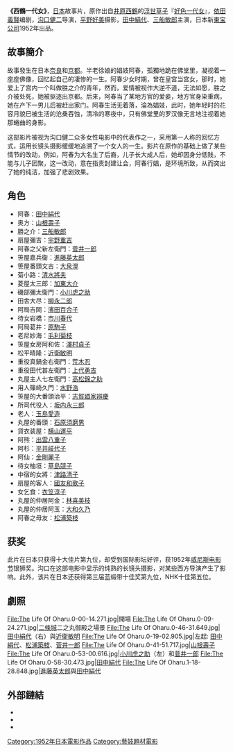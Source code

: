 {{unreferenced|time=2010-07-07T15:02:00+00:00}}
{{Infobox Film |
  name     = 西鹤一代女<br />{{lang|jha|西鶴一代女}}|
  image          =  |
  caption        = 电影海报|
  director       = [[溝口健二|溝口健二]] |
  producer       = [[兒井英生|兒井英生]]<br>[[溝口健二|溝口健二]]<br/>[[Isamu_Yoshiji|Isamu Yoshiji]] (执行制片人)<br/>[[新東宝株式会社|新東宝株式会社]]<br/>[[Koi_Productions|Koi Productions]]|
  writer         = [[井原西鶴|井原西鶴]] (小說原著)<br/>[[溝口健二|溝口健二]]<br>[[依田義賢|依田義賢]] |
  starring       = [[田中絹代|田中絹代]]<br>[[松浦築枝|松浦築枝]]<br>[[菅井一郎|菅井一郎]]<br>[[三船敏郎|三船敏郎]]<br>|
music = [[齋藤一郎|齋藤一郎]] |
cinematography = [[平野好美|平野好美]]<br/>[[Yoshimi_Kono|Yoshimi Kono]]| 
editing        = [[後藤俊夫|後藤俊夫]] | 
  distributor       = [[新東宝株式会社|新東宝株式会社]] |
  released   = {{JPN}} 1952年4月3日 |
  runtime        = 148 分钟|
country = {{JPN}} |
awards         = |
  language = 日语|
  budget         = |
}}
'''《西鶴一代女》'''，[[日本|日本]]故事片，原作出自[[井原西鶴|井原西鶴]]的[[浮世草子|浮世草子]]『[[好色一代女|好色一代女]]』，[[依田義賢|依田義賢]]编剧，[[沟口健二|沟口健二]]导演，[[平野好美|平野好美]]摄影，[[田中絹代|田中絹代]]、[[三船敏郎|三船敏郎]]主演，日本新[[東宝公司|東宝公司]]1952年出品。
==故事簡介==
故事發生在日本[[奈良县|奈良]]和[[京都|京都]]。半老徐娘的娼妓阿春，孤獨地跪在佛堂里，凝视着一座座佛像，回忆起自己的凄惨的一生。阿春少女时期，曾在皇宫当宫女，那时，她爱上了宫内一个叫做胜之介的青年，然而，爱情被视作大逆不道，无法如愿，胜之介被处死，她被驱逐出京都。后来，阿春当了某地方官的爱妾，地方官身染重病，她在产下一男儿后被赶出家门。阿春生活无着落，淪為娼妓，此时，她年轻时的花容月貌巳被生活的沧桑吞蚀，清冷的寒夜中，只有佛堂里的罗汉像无言地注视着她那蜷曲的身影。

这部影片被视为沟口健二众多女性电影中的代表作之一，采用第一人称的回忆方式，运用长镜头摄影缓缓地追溯了一个女人的一生。影片在原作的基础上做了某些情节的改动，例如，阿春为大名生了后裔，儿子长大成人后，她却因身分低贱，不能与儿子团聚，这一改动，意在指责封建让会，阿春行娼，是环境所致，从而突出了她的纯洁，加强了悲剧效果。

==角色==
* 阿春：[[田中絹代|田中絹代]]
* 奥方：[[山根壽子|山根壽子]]
* 勝之介：[[三船敏郎|三船敏郎]]
* 扇屋彌吉：[[宇野重吉|宇野重吉]]
* 阿春之父新左衛門：[[菅井一郎|菅井一郎]]
* 笹屋嘉兵衛：[[進藤英太郎|進藤英太郎]]
* 笹屋番頭文吉：[[大泉滉|大泉滉]]
* 菊小路：[[清水將夫|清水將夫]]
* 菱屋太三郎：[[加東大介|加東大介]]
* 磯部彌太衛門：[[小川虎之助|小川虎之助]]
* 田舎大尽：[[柳永二郎|柳永二郎]]
* 阿局吉岡：[[濱田百合子|濱田百合子]]
* 待女岩橋：[[市川春代|市川春代]]
* 阿局葛井：[[原駒子|原駒子]]
* 老尼妙海：[[毛利菊枝|毛利菊枝]]
* 笹屋女房阿和佐：[[澤村貞子|澤村貞子]]
* 松平晴隆：[[近衛敏明|近衛敏明]]
* 重役真鍋金右衛門：[[荒木忍|荒木忍]]
* 重役田代甚左衛門：[[上代勇吉|上代勇吉]]
* 丸屋主人七左衛門：[[高松錦之助|高松錦之助]]
* 用人篠崎久門：[[水野浩|水野浩]]
* 笹屋的大番頭治平：[[志賀廼家辨慶|志賀廼家辨慶]]
* 所司代役人：[[坂内永三郎|坂内永三郎]]
* 老人：[[玉島愛造|玉島愛造]]
* 丸屋的番頭：[[石原須磨男|石原須磨男]]
* 貸衣装屋：[[横山運平|横山運平]]
* 阿熊：[[出雲八重子|出雲八重子]]
* 阿杉：[[平井岐代子|平井岐代子]]
* 阿仙：[[金剛麗子|金剛麗子]]
* 待女柚垣：[[草島競子|草島競子]]
* 中宿的女將：[[津路清子|津路清子]]
* 扇屋的客人：[[國友和歌子|國友和歌子]]
* 女乞食：[[衣笠淳子|衣笠淳子]]
* 丸屋的仲居阿金：[[林喜美枝|林喜美枝]] 
* 丸屋的仲居阿玉：[[大和久乃|大和久乃]]
* 阿春之母友：[[松浦築枝|松浦築枝]]

==获奖==
此片在日本只获得十大佳片第九位，却受到国际影坛好评，获1952年[[威尼斯电影节|威尼斯电影节]]银狮奖。沟口在这部电影中显示的纯熟的长镜头摄影，对某些西方导演产生了影响。此外，该片在日本还获得第三届蓝缎带十佳奖第九位，NHK十佳第五位。

==劇照==
<gallery>
File:The Life Of Oharu.0-00-14.271.jpg|開場
File:The Life Of Oharu.0-09-24.271.jpg|[[二條城|二條城]]二之丸御殿之場景
File:The Life Of Oharu.0-46-31.649.jpg|[[田中絹代|田中絹代]]（右）與[[近衛敏明|近衛敏明]]
File:The Life Of Oharu.0-19-02.905.jpg|左起: [[田中絹代|田中絹代]]、[[松浦築枝|松浦築枝]]、[[菅井一郎|菅井一郎]]
File:The Life Of Oharu.0-41-51.717.jpg|[[山根壽子|山根壽子]]
File:The Life Of Oharu.0-53-00.616.jpg|[[小川虎之助|小川虎之助]]（左）和[[菅井一郎|菅井一郎]]
File:The Life Of Oharu.0-58-30.473.jpg|[[田中絹代|田中絹代]]
File:The Life Of Oharu.1-18-28.848.jpg|[[進藤英太郎|進藤英太郎]]與[[田中絹代|田中絹代]]
</gallery>

== 外部鏈結 ==
{{Commonscat|The Life of Oharu}}
* {{Allcinema title|135671|西鶴一代女}}
* {{IMDb title|0045112|西鶴一代女}}
* {{Amg movie|29253}|西鶴一代女}}

{{DEFAULTSORT:Saikaku Ichidai Onna}}
[[Category:1952年日本電影作品|Category:1952年日本電影作品]]
[[Category:藝妓題材電影|Category:藝妓題材電影]]